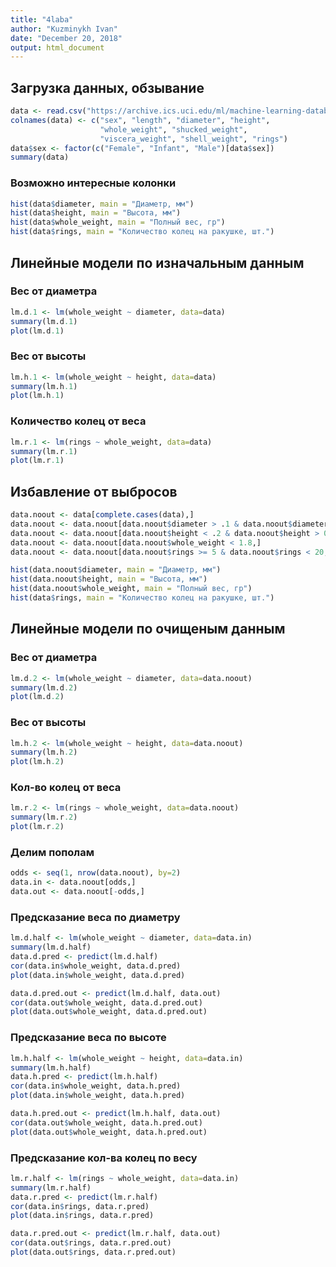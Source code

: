 ```yaml
---
title: "4laba"
author: "Kuzminykh Ivan"
date: "December 20, 2018"
output: html_document
---
```


## Загрузка данных, обзывание

``` r
data <- read.csv("https://archive.ics.uci.edu/ml/machine-learning-databases/abalone/abalone.data", header=TRUE, sep=",")
colnames(data) <- c("sex", "length", "diameter", "height", 
                    "whole_weight", "shucked_weight",
                    "viscera_weight", "shell_weight", "rings")
data$sex <- factor(c("Female", "Infant", "Male")[data$sex])
summary(data)
```

### Возможно интересные колонки
``` r
hist(data$diameter, main = "Диаметр, мм")
hist(data$height, main = "Высота, мм")
hist(data$whole_weight, main = "Полный вес, гр")
hist(data$rings, main = "Количество колец на ракушке, шт.")
```

## Линейные модели по изначальным данным

### Вес от диаметра
``` r
lm.d.1 <- lm(whole_weight ~ diameter, data=data)
summary(lm.d.1)
plot(lm.d.1)
```

### Вес от высоты
``` r
lm.h.1 <- lm(whole_weight ~ height, data=data)
summary(lm.h.1)
plot(lm.h.1)
```

### Количество колец от веса
``` r
lm.r.1 <- lm(rings ~ whole_weight, data=data)
summary(lm.r.1)
plot(lm.r.1)
```

## Избавление от выбросов
``` r
data.noout <- data[complete.cases(data),]
data.noout <- data.noout[data.noout$diameter > .1 & data.noout$diameter < .6,]
data.noout <- data.noout[data.noout$height < .2 & data.noout$height > 0.05,]
data.noout <- data.noout[data.noout$whole_weight < 1.8,]
data.noout <- data.noout[data.noout$rings >= 5 & data.noout$rings < 20,]
```

``` r
hist(data.noout$diameter, main = "Диаметр, мм")
hist(data.noout$height, main = "Высота, мм")
hist(data.noout$whole_weight, main = "Полный вес, гр")
hist(data$rings, main = "Количество колец на ракушке, шт.")
```

## Линейные модели по очищеным данным

### Вес от диаметра
``` r
lm.d.2 <- lm(whole_weight ~ diameter, data=data.noout)
summary(lm.d.2)
plot(lm.d.2)
```

### Вес от высоты
``` r
lm.h.2 <- lm(whole_weight ~ height, data=data.noout)
summary(lm.h.2)
plot(lm.h.2)
```

### Кол-во колец от веса
``` r
lm.r.2 <- lm(rings ~ whole_weight, data=data.noout)
summary(lm.r.2)
plot(lm.r.2)
```

### Делим пополам
``` r
odds <- seq(1, nrow(data.noout), by=2)
data.in <- data.noout[odds,]
data.out <- data.noout[-odds,]
```

### Предсказание веса по диаметру
``` r
lm.d.half <- lm(whole_weight ~ diameter, data=data.in)
summary(lm.d.half)
data.d.pred <- predict(lm.d.half)
cor(data.in$whole_weight, data.d.pred)
plot(data.in$whole_weight, data.d.pred)

data.d.pred.out <- predict(lm.d.half, data.out)
cor(data.out$whole_weight, data.d.pred.out)
plot(data.out$whole_weight, data.d.pred.out)
```

### Предсказание веса по высоте
``` r
lm.h.half <- lm(whole_weight ~ height, data=data.in)
summary(lm.h.half)
data.h.pred <- predict(lm.h.half)
cor(data.in$whole_weight, data.h.pred)
plot(data.in$whole_weight, data.h.pred)

data.h.pred.out <- predict(lm.h.half, data.out)
cor(data.out$whole_weight, data.h.pred.out)
plot(data.out$whole_weight, data.h.pred.out)
```

### Предсказание кол-ва колец по весу
``` r
lm.r.half <- lm(rings ~ whole_weight, data=data.in)
summary(lm.r.half)
data.r.pred <- predict(lm.r.half)
cor(data.in$rings, data.r.pred)
plot(data.in$rings, data.r.pred)

data.r.pred.out <- predict(lm.r.half, data.out)
cor(data.out$rings, data.r.pred.out)
plot(data.out$rings, data.r.pred.out)
```